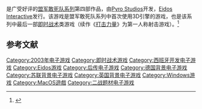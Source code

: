{{noteTA
|G1=Games
|T=zh-tw:魔鬼戰將3; zh-hans:盟军敢死队3：目标柏林
|1=zh-tw:魔鬼戰將3; zh-hans:盟军敢死队3：目标柏林
|2=zh-tw:魔鬼戰將; zh-hans:盟军敢死队
}}
{{Infobox VG
| title = 盟军敢死队3：目标柏林
| image = Commandos-3-Destination-Berlin-Cover.png
| caption = 在PC平台上封面的截图
| official = {{vgr|CN|盟军-{}-敢死队3：目标柏林|TW|魔鬼-{}-戰將3}}
| english = Commandos 3: Destination Berlin
| developer = [[Pyro_Studios|Pyro Studios]]<br /> Zonic Limited <small>(Mac OS X)</small>
| publisher = {{vgr|WW|[[Eidos_Interactive|Eidos Interactive]]|WW|[[Feral_Interactive|Feral Interactive]] <small>(Mac OS X)</small>|CN|[[北京新天地|北京新天地]]|TW|[[英寶格|英寶格]]}}
| series = [[盟军敢死队系列|盟军敢死队]]
| engine =
| released = {{vgrelease|NA|2003年10月14日|PAL|2003年10月24日}}
| genre = [[即时战术游戏|即时战术]]
| modes = [[单人电子游戏|单人]]、[[多人电子游戏|多人]]
| platforms = [[Microsoft_Windows|Microsoft Windows]]、[[Mac_OS_X|Mac OS X]]
}}

{{vgname|盟军敢死队3：目标柏林|en=Commandos 3: Destination Berlin|cn=盟军敢死队3：目标柏林|tw=魔鬼戰將3}}是广受好评的[[盟军敢死队系列|盟军敢死队系列]]第四部作品，由[[Pyro_Studios|Pyro Studios]]开发，[[Eidos_Interactive|Eidos Interactive]]发行。该游戏是盟军敢死队系列中首次使用3D引擎的游戏，也是该系列中最后一部[[即时战术游戏|即时战术]]类游戏（续作《[[盟军敢死队：打击力量|打击力量]]》为第一人称射击游戏）。<ref>{{cite web |url=http://www.feralinteractive.com/game/commandos |title=Feral Interactive: Commandos Battle Pack |accessdate=2011-08-18 |archiveurl=https://web.archive.org/web/20110928085912/http://www.feralinteractive.com/game/commandos |archivedate=2011-09-28 |deadurl=yes }}</ref>

== 参考文献 ==
{{reflist}}

{{DEFAULTSORT:Commandos 3, Destination Berlin}}
[[Category:2003年电子游戏|Category:2003年电子游戏]]
[[Category:即时战术游戏|Category:即时战术游戏]]
[[Category:西班牙开发电子游戏|Category:西班牙开发电子游戏]]
[[Category:Eidos游戏|Category:Eidos游戏]]
[[Category:后传电子游戏|Category:后传电子游戏]]
[[Category:德国背景电子游戏|Category:德国背景电子游戏]]
[[Category:苏联背景电子游戏|Category:苏联背景电子游戏]]
[[Category:英国背景电子游戏|Category:英国背景电子游戏]]
[[Category:Windows游戏|Category:Windows游戏]]
[[Category:MacOS遊戲|Category:MacOS遊戲]]
[[Category:二战题材电子游戏|Category:二战题材电子游戏]]

{{strategy-videogame-stub}}